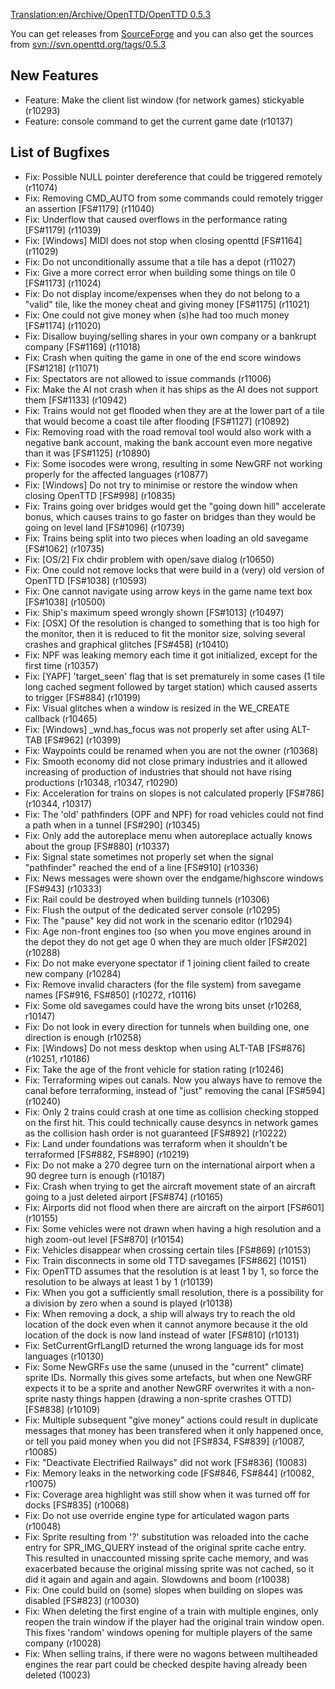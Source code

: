 [[Translation:en/Archive/OpenTTD/OpenTTD 0.5.3]]


{{en/Archive/OpenTTD/NaviPrevNext|prev=en/Archive/OpenTTD/OpenTTD 0.5.2|next=en/Archive/OpenTTD/OpenTTD 0.6.0|date=15 September 2007}}

You can get releases from [http://sourceforge.net/project/showfiles.php?group_id=103924 SourceForge] and you can also get the sources from svn://svn.openttd.org/tags/0.5.3

==New Features==
* Feature: Make the client list window (for network games) stickyable (r10293)
* Feature: console command to get the current game date (r10137)

==List of Bugfixes==
* Fix: Possible NULL pointer dereference that could be triggered remotely (r11074)
* Fix: Removing CMD_AUTO from some commands could remotely trigger an assertion [FS#1179] (r11040)
* Fix: Underflow that caused overflows in the performance rating [FS#1179] (r11039)
* Fix: [Windows] MIDI does not stop when closing openttd [FS#1164] (r11029)
* Fix: Do not unconditionally assume that a tile has a depot (r11027)
* Fix: Give a more correct error when building some things on tile 0 [FS#1173] (r11024)
* Fix: Do not display income/expenses when they do not belong to a "valid" tile, like the money cheat and giving money [FS#1175] (r11021)
* Fix: One could not give money when (s)he had too much money [FS#1174] (r11020)
* Fix: Disallow buying/selling shares in your own company or a bankrupt company [FS#1169] (r11018)
* Fix: Crash when quiting the game in one of the end score windows [FS#1218] (r11071)
* Fix: Spectators are not allowed to issue commands (r11006)
* Fix: Make the AI not crash when it has ships as the AI does not support them [FS#1133] (r10942)
* Fix: Trains would not get flooded when they are at the lower part of a tile that would become a coast tile after flooding [FS#1127] (r10892)
* Fix: Removing road with the road removal tool would also work with a negative bank account, making the bank account even more negative than it was [FS#1125] (r10890)
* Fix: Some isocodes were wrong, resulting in some NewGRF not working properly for the affected languages (r10877)
* Fix: [Windows] Do not try to minimise or restore the window when closing OpenTTD [FS#998] (r10835)
* Fix: Trains going over bridges would get the "going down hill" accelerate bonus, which causes trains to go faster on bridges than they would be going on level land [FS#1096] (r10739)
* Fix: Trains being split into two pieces when loading an old savegame [FS#1062] (r10735)
* Fix: [OS/2] Fix chdir problem with open/save dialog (r10650)
* Fix: One could not remove locks that were build in a (very) old version of OpenTTD [FS#1038] (r10593)
* Fix: One cannot navigate using arrow keys in the game name text box [FS#1038] (r10500)
* Fix: Ship's maximum speed wrongly shown [FS#1013] (r10497)
* Fix: [OSX] Of the resolution is changed to something that is too high for the monitor, then it is reduced to fit the monitor size, solving several crashes and graphical glitches [FS#458] (r10410)
* Fix: NPF was leaking memory each time it got initialized, except for the first time (r10357)
* Fix: [YAPF] 'target_seen' flag that is set prematurely in some cases (1 tile long cached segment followed by target station) which caused asserts to trigger [FS#884] (r10199)
* Fix: Visual glitches when a window is resized in the WE_CREATE callback (r10465)
* Fix: [Windows] _wnd.has_focus was not properly set after using ALT-TAB [FS#962] (r10399)
* Fix: Waypoints could be renamed when you are not the owner (r10368)
* Fix: Smooth economy did not close primary industries and it allowed increasing of production of industries that should not have rising productions (r10348, r10347, r10290)
* Fix: Acceleration for trains on slopes is not calculated properly [FS#786] (r10344, r10317)
* Fix: The 'old' pathfinders (OPF and NPF) for road vehicles could not find a path when in a tunnel [FS#290] (r10345)
* Fix: Only add the autoreplace menu when autoreplace actually knows about the group [FS#880] (r10337)
* Fix: Signal state sometimes not properly set when the signal "pathfinder" reached the end of a line [FS#910] (r10336)
* Fix: News messages were shown over the endgame/highscore windows [FS#943] (r10333)
* Fix: Rail could be destroyed when building tunnels (r10306)
* Fix: Flush the output of the dedicated server console (r10295)
* Fix: The "pause" key did not work in the scenario editor (r10294)
* Fix: Age non-front engines too (so when you move engines around in the depot they do not get age 0 when they are much older [FS#202] (r10288)
* Fix: Do not make everyone spectator if 1 joining client failed to create new company (r10284)
* Fix: Remove invalid characters (for the file system) from savegame names [FS#916, FS#850] (r10272, r10116)
* Fix: Some old savegames could have the wrong bits unset (r10268, r10147)
* Fix: Do not look in every direction for tunnels when building one, one direction is enough (r10258)
* Fix: [Windows] Do not mess desktop when using ALT-TAB [FS#876] (r10251, r10186)
* Fix: Take the age of the front vehicle for station rating (r10246)
* Fix: Terraforming wipes out canals. Now you always have to remove the canal before terraforming, instead of "just" removing the canal [FS#594] (r10240)
* Fix: Only 2 trains could crash at one time as collision checking stopped on the first hit. This could technically cause desyncs in network games as the collision hash order is not guaranteed [FS#892] (r10222)
* Fix: Land under foundations was terraform when it shouldn't be terraformed [FS#882, FS#890] (r10219)
* Fix: Do not make a 270 degree turn on the international airport when a 90 degree turn is enough (r10187)
* Fix: Crash when trying to get the aircraft movement state of an aircraft going to a just deleted airport [FS#874] (r10165)
* Fix: Airports did not flood when there are aircraft on the airport [FS#601] (r10155)
* Fix: Some vehicles were not drawn when having a high resolution and a high zoom-out level [FS#870] (r10154)
* Fix: Vehicles disappear when crossing certain tiles [FS#869] (r10153)
* Fix: Train disconnects in some old TTD savegames [FS#862] (10151)
* Fix: OpenTTD assumes that the resolution is at least 1 by 1, so force the resolution to be always at least 1 by 1 (r10139)
* Fix: When you got a sufficiently small resolution, there is a possibility for a division by zero when a sound is played (r10138)
* Fix: When removing a dock, a ship will always try to reach the old location of the dock even when it cannot anymore because it the old location of the dock is now land instead of water [FS#810] (r10131)
* Fix: SetCurrentGrfLangID returned the wrong language ids for most languages (r10130)
* Fix: Some NewGRFs use the same (unused in the "current" climate) sprite IDs. Normally this gives some artefacts, but when one NewGRF expects it to be a sprite and another NewGRF overwrites it with a non-sprite nasty things happen (drawing a non-sprite crashes OTTD) [FS#838] (r10109)
* Fix: Multiple subsequent "give money" actions could result in duplicate messages that money has been transfered when it only happened once, or tell you paid money when you did not [FS#834, FS#839] (r10087, r10085)
* Fix: "Deactivate Electrified Railways" did not work [FS#836] (10083)
* Fix: Memory leaks in the networking code [FS#846, FS#844] (r10082, r10075)
* Fix: Coverage area highlight was still show when it was turned off for docks [FS#835] (r10068)
* Fix: Do not use override engine type for articulated wagon parts (r10048)
* Fix: Sprite resulting from '?' substitution was reloaded into the cache entry for SPR_IMG_QUERY instead of the original sprite cache entry. This resulted in unaccounted missing sprite cache memory, and was exacerbated because the original missing sprite was not cached, so it did it again and again and again. Slowdowns and boom (r10038)
* Fix: One could build on (some) slopes when building on slopes was disabled [FS#823] (r10030)
* Fix: When deleting the first engine of a train with multiple engines, only reopen the train window if the player had the original train window open. This fixes 'random' windows opening for multiple players of the same company (r10028)
* Fix: When selling trains, if there were no wagons between multiheaded engines the rear part could be checked despite having already been deleted (10023)